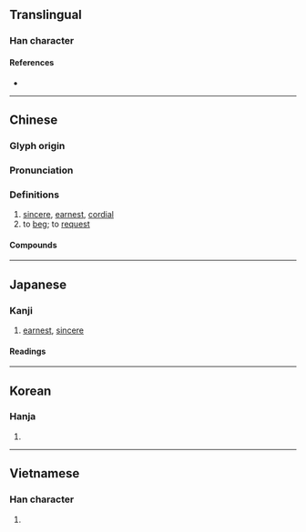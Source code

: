 {{also|恳}}
{{character info/new}}
==Translingual==

===Han character===
{{Han char|rn=61|rad=心|as=13|sn=17|four=27333|canj=BVP|ids=⿱貇心}}

====References====
* {{Han ref|kx=0405.180|dkj=11326|dj=0745.280|hdz=42358.120|uh=61C7|ud=25031|bh=C0B5|bd=49333}}

----

==Chinese==
{{zh-forms|s=恳}}

===Glyph origin===
{{Han etym}}

===Pronunciation===
{{zh-pron
|m=kěn
|c=han2
|mn=khún
|mc=y
|oc=y
|cat=
}}

===Definitions===
{{zh-hanzi}}

# [[sincere]], [[earnest]], [[cordial]]
# to [[beg]]; to [[request]]

====Compounds====
{{zh-der|乞懇|勤懇|哀懇|奉懇|婚姻懇談|情詞懇切|懇切|懇到|懇悃|懇懇|懇摯|懇求|懇至|懇親|懇親會|懇言|懇託|懇談|懇請|懇辭|懇願|拜懇|敬懇者|精懇|累懇|茲懇者|誠懇|諄懇}}

----

==Japanese==

===Kanji===
{{ja-kanji|grade=c|rs=心13}}

# [[earnest]], [[sincere]]

====Readings====
{{ja-readings
|goon=こん
|kanon=こん
|kun=ねんご-ろ
}}

----

==Korean==

===Hanja===
{{ko-hanja|hangeul=간|eumhun=|rv=gan|mr=kan|y=kan}}

# {{defn|lang=ko|sort=心13}}

----

==Vietnamese==

===Han character===
{{vi-hantu|rs=心13|khấn}}

# {{defn|lang=vi|sort=心13}}